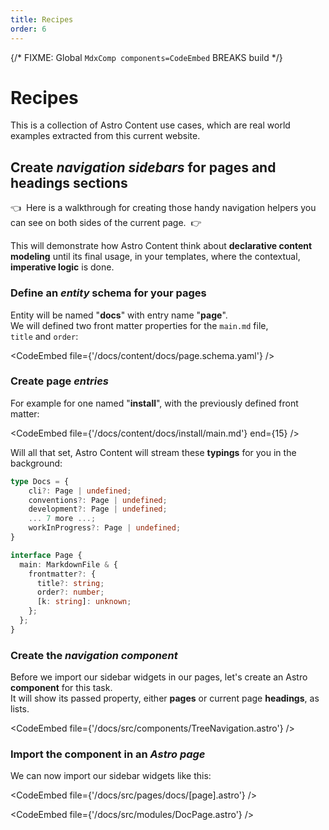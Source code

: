 ```yaml
---
title: Recipes
order: 6
---
```


{/* FIXME: Global `MdxComp components=CodeEmbed` BREAKS build */}

# Recipes

This is a collection of Astro Content use cases, which are real world examples
extracted from this current website.

## Create _navigation sidebars_ for pages and headings sections

👈  Here is a walkthrough for creating those handy navigation helpers you can see
on both sides of the current page.  👉

This will demonstrate how Astro Content think about **declarative
content modeling** until its final usage, in your templates,
where the contextual, **imperative logic** is done.

### Define an _entity_ schema for your pages

Entity will be named "**docs**" with entry name "**page**".  
We will defined two front matter properties for the `main.md` file,  
`title` and `order`:

<CodeEmbed file={'/docs/content/docs/page.schema.yaml'} />

### Create page _entries_

For example for one named "**install**", with the previously defined front matter:

<CodeEmbed file={'/docs/content/docs/install/main.md'} end={15} />

Will all that set, Astro Content will stream these **typings** for you in the background:

```ts
type Docs = {
    cli?: Page | undefined;
    conventions?: Page | undefined;
    development?: Page | undefined;
    ... 7 more ...;
    workInProgress?: Page | undefined;
}

interface Page {
  main: MarkdownFile & {
    frontmatter?: {
      title?: string;
      order?: number;
      [k: string]: unknown;
    };
  };
}
```

### Create the _navigation component_

Before we import our sidebar widgets in our pages, let's create an Astro **component**
for this task.  
It will show its passed property, either **pages** or current page **headings**, as lists.

<CodeEmbed file={'/docs/src/components/TreeNavigation.astro'} />

### Import the component in an _Astro page_

We can now import our sidebar widgets like this:

<CodeEmbed file={'/docs/src/pages/docs/[page].astro'} />

<CodeEmbed file={'/docs/src/modules/DocPage.astro'} />
